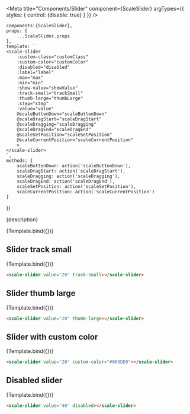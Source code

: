 
<Meta
    title="Components/Slider"
    component={ScaleSlider}
    argTypes={{
        styles: {
            control: {disable: true}
        }
    }}
/>

    components:{ScaleSlider},
    props: {
        ...ScaleSlider.props
    },
    template: `
    <scale-slider
        :custom-class="customClass"
        :custom-color="customColor"
        :disabled="disabled"
        :label="label"
        :max="max"
        :min="min"
        :show-value="showValue"
        :track-small="trackSmall"
        :thumb-large="thumbLarge"
        :step="step"
        :value="value"
        @scaleButtonDown="scaleButtonDown"
        @scaleDragStart="scaleDragStart"
        @scaleDragging="scaleDragging"
        @scaleDragEnd="scaleDragEnd"
        @scaleSetPosition="scaleSetPosition"
        @scaleCurrentPosition="scaleCurrentPosition"
        >
    </scale-slider>
    `,
    methods: {
        scaleButtonDown: action('scaleButtonDown'),
        scaleDragStart: action('scaleDragStart'),
        scaleDragging: action('scaleDragging'),
        scaleDragEnd: action('scaleDragEnd'),
        scaleSetPosition: action('scaleSetPosition'),
        scaleCurrentPosition: action('scaleCurrentPosition')
    }
})

<Description>{description}</Description>

<Preview withSource="none">
    <Story
        name="Standard"
        args={{
            value: 20
        }}
        >
        {Template.bind({})}
    </Story>
</Preview>

<Props story='Standard' />

## Slider track small

<Preview withSource="none">
    <Story
        name="Slider track small"
        args={{
            value: 20,
            trackSmall: true,
        }}>
        {Template.bind({})}
    </Story>
</Preview>

```html
<scale-slider value="20" track-small></scale-slider>
```

## Slider thumb large

<Preview withSource="none">
    <Story
        name="Slider thumb large"
        args={{
            value: 20,
            thumbLarge: true,
        }}>
        {Template.bind({})}
    </Story>
</Preview>

```html
<scale-slider value="20" thumb-large></scale-slider>
```

## Slider with custom color

<Preview withSource="none">
    <Story
        name="Slider with custom color"
        args={{
            value: 20,
            customColor: "#009DE0"
        }}
        >
        {Template.bind({})}
    </Story>
</Preview>

```html
<scale-slider value="20" custom-color="#009DE0"></scale-slider>
```

## Disabled slider

<Preview withSource="none">
    <Story
        name="Disabled Slider"
        args={{
            value: 40,
            disabled: true
        }}>
        {Template.bind({})}
    </Story>
</Preview>

```html
<scale-slider value="40" disabled></scale-slider>
```